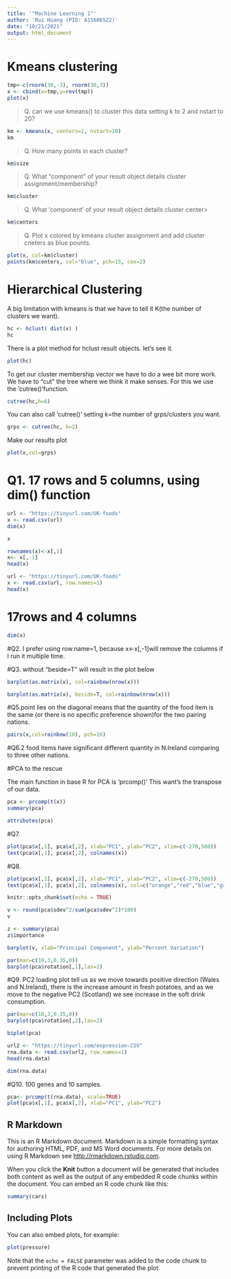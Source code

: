 ```yaml
---
title: '"Machine Learning 1"'
author: 'Rui Huang (PID: A15606522)'
date: "10/21/2021"
output: html_document
---
```


# Kmeans clustering

```r
tmp<-c(rnorm(30,-3), rnorm(30,3))
x <- cbind(x=tmp,y=rev(tmp))
plot(x)
```
> Q. can we use kmeans() to cluster this data setting k to 2 and nstart to 20?

```r
km <- kmeans(x, centers=2, nstart=20)
km
```

>Q. How many points in each cluster?

```r
km$size
```

>Q. What "component" of your result object details cluster assignment/membership?

```r
km$cluster
```

> Q. What 'component' of your result object details cluster center>

```r
km$centers
```

> Q. Plot x colored by kmeans cluster assignment and add cluster cneters as blue pounts.

```r
plot(x, col=km$cluster)
points(km$centers, col="blue", pch=15, cex=2)
```

# Hierarchical Clustering

A big limitation with kmeans is that we have to tell it K(the number of clusters we want).

```r
hc <- hclust( dist(x) )
hc 
```

There is a plot method for hclust result objects. let's see it.

```r
plot(hc)
```
To get our cluster membership vector we have to do a wee bit more work. We have to "cut" the tree where we think it make senses. For this we use the 'cutree()'function.

```r
cutree(hc,h=6)
```

You can also call 'cutree()' setting k=the number of grps/clusters you want.

```r
grps <- cutree(hc, k=2)
```

Make our results plot
```r
plot(x,col=grps)
```

# Q1. 17 rows and 5 columns, using dim() function
```r
url <- "https://tinyurl.com/UK-foods"
x <- read.csv(url)
dim(x)
```

```r
x
```
```r
rownames(x)<-x[,1]
x<- x[,-1]
head(x)
```

```r
url <- "https://tinyurl.com/UK-foods"
x <- read.csv(url, row.names=1)
head(x)
```
# 17rows and 4 columns
```r
dim(x)
```
#Q2. I prefer using row.name=1, because x<-x[,-1]will remove the columns if I run it multiple time.

#Q3. without "beside=T" will result in the plot below
```r
barplot(as.matrix(x), col=rainbow(nrow(x)))
```

```r
barplot(as.matrix(x), beside=T, col=rainbow(nrow(x)))
```

#Q5.point lies on the diagonal means that the quantity of the food item is the same (or there is no specific preference shown)for the two pairing nations.
```r
pairs(x,col=rainbow(10), pch=16)
```
#Q6.2 food items have significant different quantity in N.Ireland comparing to three other nations.

#PCA to the rescue

The main function in base R for PCA is 'prcomp()'
This want's the transpose of our data.
```r
pca <- prcomp(t(x))
summary(pca)
```

```r
attributes(pca)
```
#Q7.
```r
plot(pca$x[,1], pca$x[,2], xlab="PC1", ylab="PC2", xlim=c(-270,500))
text(pca$x[,1], pca$x[,2], colnames(x))
```

#Q8.
```r
plot(pca$x[,1], pca$x[,2], xlab="PC1", ylab="PC2", xlim=c(-270,500))
text(pca$x[,1], pca$x[,2], colnames(x), col=c("orange","red","blue","green"))
```


```r
knitr::opts_chunk$set(echo = TRUE)
```

```r
v <- round(pca$sdev^2/sum(pca$sdev^2)*100)
v
```
```r
z <- summary(pca)
z$importance
```
```r
barplot(v, xlab="Principal Component", ylab="Percent Variation")
```

```r
par(mar=c(10,3,0.35,0))
barplot(pca$rotation[,1],las=2)
```

#Q9. PC2 loading plot tell us as we move towards positive direction (Wales and N.Ireland), there is the increase amount in fresh potatoes, and as we move to the negative PC2 (Scotland) we see increase in the soft drink consumption.
```r
par(mar=c(10,3,0.35,0))
barplot(pca$rotation[,2],las=2)
```

```r
biplot(pca)
```

```r
url2 <- "https://tinyurl.com/expression-CSV"
rna.data <- read.csv(url2, row.names=1)
head(rna.data)
```
```r
dim(rna.data)
```
#Q10. 100 genes and 10 samples.

```r
pca<- prcomp(t(rna.data), scale=TRUE)
plot(pca$x[,1], pca$x[,2], xlab="PC1", ylab="PC2")
```

## R Markdown

This is an R Markdown document. Markdown is a simple formatting syntax for authoring HTML, PDF, and MS Word documents. For more details on using R Markdown see <http://rmarkdown.rstudio.com>.

When you click the **Knit** button a document will be generated that includes both content as well as the output of any embedded R code chunks within the document. You can embed an R code chunk like this:

```r
summary(cars)
```

## Including Plots

You can also embed plots, for example:

```r
plot(pressure)
```

Note that the `echo = FALSE` parameter was added to the code chunk to prevent printing of the R code that generated the plot.
